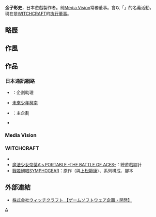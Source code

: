 {{Expand language|1=ja|time=2022-03-15T14:02:45+00:00}}
{{Japanese|japanese=金子 彰史|kana=かねこ あきふみ|romaji=Kaneko Akifumi}}
'''金子彰史'''{{bd}}，日本遊戲製作者。前[[Media_Vision|Media Vision]]常務董事。會以「'''{{lang|ja|かねこあきふみ}}'''」的名義活動。現在是[[WITCHCRAFT|WITCHCRAFT]]的[[执行董事|执行董事]]。

== 略歷 ==
== 作風 ==
== 作品 ==
=== 日本通訊網路 ===
* {{lang|ja|[[天使の詩|天使の詩]]}}：企劃助理
* [[未來少年柯南|未來少年柯南]]
* {{lang|ja|ぽっぷ'n まじっく}}：主企劃
* {{lang|ja|天使の詩II ～堕天使の選択～}}

=== Media Vision ===
=== WITCHCRAFT ===
* {{lang|ja|[[THE_裁判員_〜1つの真実、6つの答え〜|THE 裁判員 〜1つの真実、6つの答え〜]]}}
* [[魔法少女奈葉A's_PORTABLE_-THE_BATTLE_OF_ACES-|魔法少女奈葉A's PORTABLE -THE BATTLE OF ACES-]]：總遊戲設計
* [[戰姬絕唱SYMPHOGEAR|戰姬絕唱SYMPHOGEAR]]：原作（與[[上松範康|上松範康]]）、系列構成、腳本

== 外部連結 ==
* {{ja}} [http://www.witch-craft.co.jp/ 株式会社ウィッチクラフト 【ゲームソフトウェア企画・開発】]

[[Category:日本電子遊戲產業人物|A]]